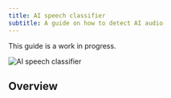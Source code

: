 ```yaml
---
title: AI speech classifier
subtitle: A guide on how to detect AI audio
---
```


<Warning>This guide is a work in progress.</Warning>

<img
  src="/assets/images/product-guides/ai-speech-classifier/ai-speech-classifier.png"
  alt="AI speech classifier"
  className="w-full rounded-lg"
/>

## Overview
